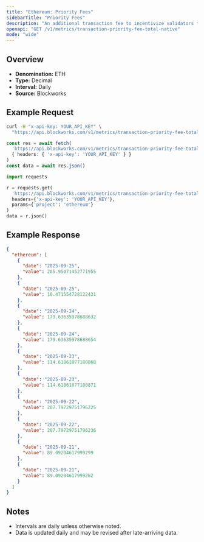 ```yaml
---
title: "Ethereum: Priority Fees"
sidebarTitle: "Priority Fees"
description: "An additional transaction fee to incentivize validators to prioritize and execute transactions."
openapi: "GET /v1/metrics/transaction-priority-fee-total-native"
mode: "wide"
---
```


## Overview

- **Denomination:** ETH
- **Type:** Decimal
- **Interval:** Daily
- **Source:** Blockworks

## Example Request

<CodeGroup>

```bash cURL
curl -H "x-api-key: YOUR_API_KEY" \
  "https://api.blockworks.com/v1/metrics/transaction-priority-fee-total-native?project=ethereum"
```

```typescript TypeScript
const res = await fetch(
  'https://api.blockworks.com/v1/metrics/transaction-priority-fee-total-native?project=ethereum',
  { headers: { 'x-api-key': 'YOUR_API_KEY' } }
)
const data = await res.json()
```

```python Python
import requests

r = requests.get(
  'https://api.blockworks.com/v1/metrics/transaction-priority-fee-total-native',
  headers={'x-api-key': 'YOUR_API_KEY'},
  params={'project': 'ethereum'}
)
data = r.json()
```

</CodeGroup>

## Example Response

```json
{
  "ethereum": [
    {
      "date": "2025-09-25",
      "value": 205.95071452771955
    },
    {
      "date": "2025-09-25",
      "value": 10.471554728122431
    },
    {
      "date": "2025-09-24",
      "value": 179.63635978688632
    },
    {
      "date": "2025-09-24",
      "value": 179.63635978688654
    },
    {
      "date": "2025-09-23",
      "value": 114.61861877180868
    },
    {
      "date": "2025-09-23",
      "value": 114.61861877180871
    },
    {
      "date": "2025-09-22",
      "value": 207.79729751796225
    },
    {
      "date": "2025-09-22",
      "value": 207.79729751796236
    },
    {
      "date": "2025-09-21",
      "value": 89.09204617999299
    },
    {
      "date": "2025-09-21",
      "value": 89.09204617999262
    }
  ]
}
```

## Notes
- Intervals are daily unless otherwise noted.
- Data is updated daily and may be revised after late-arriving data.